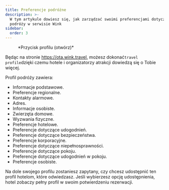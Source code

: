```yaml
---
title: Preferencje podróżne
description: >-
  W tym artykule dowiesz się, jak zarządzać swoimi preferencjami dotyczącymi
  podróży w serwisie Wink
sidebar:
  order: 3
---
```


<figure>
  <CloudinaryImage width="350" height="404" resize="scale" quality="best" alt="Przycisk konta po uwierzytelnieniu" src="academy/account-button-auth-open" errorImage="noimage_opaque_nyrtl0.png" />

  <figcaption>*Przycisk profilu (otwórz)*</figcaption>
</figure>


Będąc na stronie https://ota.wink.travel, możesz dokonać`travel profile`dzięki czemu hotele i organizatorzy atrakcji dowiedzą się o Tobie więcej.

Profil podróży zawiera:

* Informacje podstawowe.
* Preferencje regionalne.
* Kontakty alarmowe.
* Adres.
* Informacje osobiste.
* Zwierzęta domowe.
* Wyzwania fizyczne.
* Preferencje hotelowe.
* Preferencje dotyczące udogodnień.
* Preferencje dotyczące bezpieczeństwa.
* Preferencje korporacyjne.
* Preferencje dotyczące niepełnosprawności.
* Preferencje dotyczące pokoju.
* Preferencje dotyczące udogodnień w pokoju.
* Preferencje osobiste.

Na dole swojego profilu zostaniesz zapytany, czy chcesz udostępnić ten profil hotelom, które odwiedzasz. Jeśli wybierzesz opcję udostępnienia, hotel zobaczy pełny profil w swoim potwierdzeniu rezerwacji.

